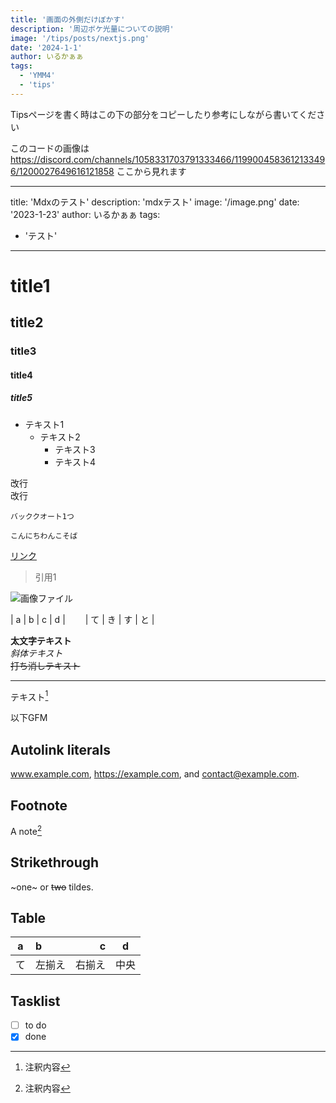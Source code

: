 ```yaml
---
title: '画面の外側だけぼかす'
description: '周辺ボケ光量についての説明'
image: '/tips/posts/nextjs.png'
date: '2024-1-1'
author: いるかぁぁ
tags:
  - 'YMM4'
  - 'tips'
---
```


Tipsページを書く時はこの下の部分をコピーしたり参考にしながら書いてください

このコードの画像は
https://discord.com/channels/1058331703791333466/1199004583612133496/1200027649616121858
ここから見れます

---
title: 'Mdxのテスト'
description: 'mdxテスト'
image: '/image.png'
date: '2023-1-23'
author: いるかぁぁ
tags:
  - 'テスト'
---

# title1
## title2
### title3
#### title4
##### title5

- テキスト1  
  - テキスト2  
    - テキスト3  
    - テキスト4  

改行  
改行  

`バッククオート1つ`

```mdx:タイトル
こんにちわんこそば
```

[リンク](https://ymm4-info.net/)

> 引用1

![画像ファイル](/assets/image.png)

| a | b  |  c |  d  |　　
| て | き | す | と |

**太文字テキスト**  
*斜体テキスト*  
~~打ち消しテキスト~~  

***

テキスト[^1]  
[^1]: 注釈内容



以下GFM

## Autolink literals

www.example.com, https://example.com, and contact@example.com.

## Footnote

A note[^1]

[^1]: ノート.

## Strikethrough

~one~ or ~~two~~ tildes.

## Table

| a | b  |  c |  d  |
| - | :- | -: | :-: |
| て | 左揃え | 右揃え | 中央 |

## Tasklist

* [ ] to do
* [x] done
